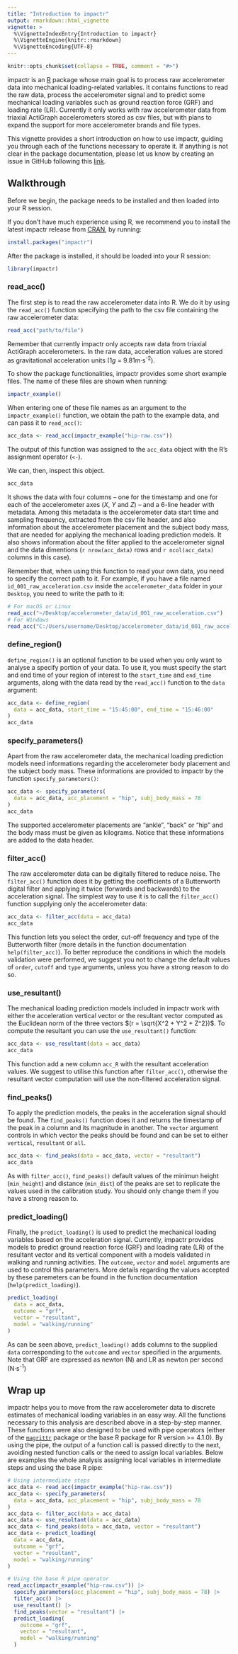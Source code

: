 ```yaml
---
title: "Introduction to impactr"
output: rmarkdown::html_vignette
vignette: >
  %\VignetteIndexEntry{Introduction to impactr}
  %\VignetteEngine{knitr::rmarkdown}
  %\VignetteEncoding{UTF-8}
---
```


```r
knitr::opts_chunk$set(collapse = TRUE, comment = "#>")
```

impactr is an [R](https://www.r-project.org) package whose main goal is to process raw accelerometer data into mechanical loading-related variables. It contains functions to read the raw data, process the accelerometer signal and to predict some mechanical loading variables such as ground reaction force (GRF) and loading rate (LR). Currently it only works with raw accelerometer data from triaxial ActiGraph accelerometers stored as csv files, but with plans to expand the support for more accelerometer brands and file types.

This vignette provides a short introduction on how to use impactr, guiding you through each of the functions necessary to operate it. If anything is not clear in the package documentation, please let us know by creating an issue in GitHub following this [link](https://github.com/verasls/impactr/issues).

## Walkthrough

Before we begin, the package needs to be installed and then loaded into your R session.

If you don't have much experience using R, we recommend you to install the latest impactr release from [CRAN](https://cran.r-project.org), by running:

```r
install.packages("impactr")
```

After the package is installed, it should be loaded into your R session:

```r
library(impactr)
```

### read_acc()

The first step is to read the raw accelerometer data into R. We do it by using the `read_acc()` function specifying the path to the csv file containing the raw accelerometer data:

```r
read_acc("path/to/file")
```

Remember that currently impactr only accepts raw data from triaxial ActiGraph accelerometers. In the raw data, acceleration values are stored as gravitational acceleration units (1*g* = 9.81m·s^-2^).

To show the package functionalities, impactr provides some short example files. The name of these files are shown when running:

```r
impactr_example()
```

When entering one of these file names as an argument to the `impactr_example()` function, we obtain the path to the example data, and can pass it to `read_acc()`:

```r
acc_data <- read_acc(impactr_example("hip-raw.csv"))
```

The output of this function was assigned to the `acc_data` object with the R's assignment operator (`<-`).

We can, then, inspect this object.

```r
acc_data
```

It shows the data with four columns -- one for the timestamp and one for each of the accelerometer axes (*X*, *Y* and *Z*) -- and a 6-line header with metadata. Among this metadata is the accelerometer data start time and sampling frequency, extracted from the csv file header, and also information about the accelerometer placement and the subject body mass, that are needed for applying the mechanical loading prediction models. It also shows information about the filter applied to the accelerometer signal and the data dimentions (`r nrow(acc_data)` rows and `r ncol(acc_data)` columns in this case).

Remember that, when using this function to read your own data, you need to specify the correct path to it. For example, if you have a file named `id_001_raw_acceleration.csv` inside the `accelerometer_data` folder in your `Desktop`, you need to write the path to it:

```r
# For macOS or Linux
read_acc("~/Desktop/accelerometer_data/id_001_raw_acceleration.csv")
# For Windows
read_acc("C:/Users/username/Desktop/accelerometer_data/id_001_raw_acceleration.csv")
```

### define_region()

`define_region()` is an optional function to be used when you only want to analyse a specify portion of your data. To use it, you must specify the start and end time of your region of interest to the `start_time` and `end_time` arguments, along with the data read by the `read_acc()` function to the `data` argument:

```r
acc_data <- define_region(
  data = acc_data, start_time = "15:45:00", end_time = "15:46:00"
)
acc_data
```

### specify_parameters()

Apart from the raw accelerometer data, the mechanical loading prediction models need informations regarding the accelerometer body placement and the subject body mass. These informations are provided to impactr by the function `specify_parameters()`:

```r
acc_data <- specify_parameters(
  data = acc_data, acc_placement = "hip", subj_body_mass = 78
)
acc_data
```

The supported accelerometer placements are "ankle", "back" or "hip" and the body mass must be given as kilograms. Notice that these informations are added to the data header. 

### filter_acc()

The raw accelerometer data can be digitally filtered to reduce noise. The `filter_acc()` function does it by getting the coefficients of a Butterworth digital filter and applying it twice (forwards and backwards) to the acceleration signal. The simplest way to use it is to call the `filter_acc()` function supplying only the accelerometer data:

```r
acc_data <- filter_acc(data = acc_data)
acc_data
```

This function lets you select the order, cut-off frequency and type of the Butterworth filter (more details in the function documentation `help(filter_acc)`). To better reproduce the conditions in which the models validation were performed, we suggest you not to change the default values of `order`, `cutoff` and `type` arguments, unless you have a strong reason to do so.

### use_resultant()

The mechanical loading prediction models included in impactr work with either the acceleration vertical vector or the resultant vector computed as the Euclidean norm of the three vectors $(r = \sqrt{X^2 + Y^2 + Z^2})$. To compute the resultant you can use the `use_resultant()` function:

```r
acc_data <- use_resultant(data = acc_data)
acc_data
```

This function add a new column `acc_R` with the resultant acceleration values. We suggest to utilise this function after `filter_acc()`, otherwise the resultant vector computation will use the non-filtered acceleration signal.

### find_peaks()

To apply the prediction models, the peaks in the acceleration signal should be found. The `find_peaks()` function does it and returns the timestamp of the peak in a column and its magnitude in another. The `vector` argument controls in which vector the peaks should be found and can be set to either `vertical`, `resultant` or `all`.

```r
acc_data <- find_peaks(data = acc_data, vector = "resultant")
acc_data
```

As with `filter_acc()`, `find_peaks()` default values of the minimun height (`min_height`) and distance (`min_dist`) of the peaks are set to replicate the values used in the calibration study. You should only change them if you have a strong reason to.

### predict_loading()

Finally, the `predict_loading()` is used to predict the mechanical loading variables based on the acceleration signal. Currently, impactr provides models to predict ground reaction force (GRF) and loading rate (LR) of the resultant vector and its vertical component with a models validated in walking and running activities. The `outcome`, `vector` and `model` arguments are used to control this parameters. More details regarding the values accepted by these paremeters can be found in the function documentation (`help(predict_loading)`).

```r
predict_loading(
  data = acc_data,
  outcome = "grf",
  vector = "resultant",
  model = "walking/running"
)
```

As can be seen above, `predict_loading()` adds columns to the supplied `data` corresponding to the `outcome` and `vector` specified in the arguments. Note that GRF are expressed as newton (N) and LR as newton per second (N·s^-1^)

## Wrap up

impactr helps you to move from the raw accelerometer data to discrete estimates of mechanical loading variables in an easy way. All the functions necessary to this analysis are described above in a step-by-step manner. These functions were also designed to be used with pipe operators (either of the [`magrittr`](https://magrittr.tidyverse.org) package or the base R package for R version >= 4.1.0). By using the pipe, the output of a function call is passed directly to the next, avoiding nested function calls or the need to assign local variables. Below are examples the whole analysis assigning local variables in intermediate steps and using the base R pipe:

```r
# Using intermediate steps
acc_data <- read_acc(impactr_example("hip-raw.csv"))
acc_data <- specify_parameters(
  data = acc_data, acc_placement = "hip", subj_body_mass = 78
)
acc_data <- filter_acc(data = acc_data)
acc_data <- use_resultant(data = acc_data)
acc_data <- find_peaks(data = acc_data, vector = "resultant")
acc_data <- predict_loading(
  data = acc_data,
  outcome = "grf",
  vector = "resultant",
  model = "walking/running"
)

# Using the base R pipe operator
read_acc(impactr_example("hip-raw.csv")) |>
  specify_parameters(acc_placement = "hip", subj_body_mass = 78) |>
  filter_acc() |>
  use_resultant() |>
  find_peaks(vector = "resultant") |>
  predict_loading(
    outcome = "grf",
    vector = "resultant",
    model = "walking/running"
  )
```
